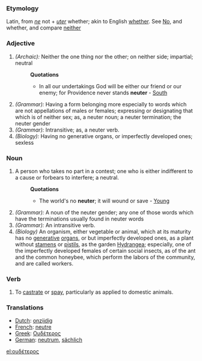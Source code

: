 ===Etymology===
Latin, from ''[[ne]]'' not + ''[[uter]]'' whether; akin to English [[whether]]. See [[No]], and whether, and compare [[neither]]
===Adjective===
#''(Archaic):'' Neither the one thing nor the other; on neither side; impartial; neutral
#:'''Quotations'''
#:*In all our undertakings God will be either our friend or our enemy; for Providence never stands '''neuter''' - [[South]]
#''(Grammar):'' Having a form belonging more especially to words which are not appellations of males or females; expressing or designating that which is of neither sex; as, a neuter noun; a neuter termination; the neuter gender
#''(Grammar):'' Intransitive; as, a neuter verb.
#''(Biology):'' Having no generative organs, or imperfectly developed ones; sexless
===Noun===
#A person who takes no part in a contest; one who is either indifferent to a cause or forbears to interfere; a neutral.
#:'''Quotations'''
#:*The world's no '''neuter'''; it will wound or save - [[Young]]
#''(Grammar):'' A noun of the neuter gender; any one of those words which have the terminations usually found in neuter words
#''(Grammar):'' An intransitive verb.
#''(Biology)'' An organism, either vegetable or animal, which at its maturity has no [[generative]] [[organ]]s, or but imperfectly developed ones, as a plant without [[stamen]]s or [[pistil]]s, as the garden [[Hydrangea]]; especially, one of the imperfectly developed females of certain social insects, as of the ant and the common honeybee, which perform the labors of the community, and are called workers.
===Verb===
#To [[castrate]] or [[spay]], particularly as applied to domestic animals.
===Translations===
*[[Dutch]]: [[onzijdig]]
*[[French]]: [[neutre]]
*[[Greek]]: [[Ουδέτερος]]
*[[German]]: [[neutrum]], [[sächlich]]

[[el:ουδέτερος]]